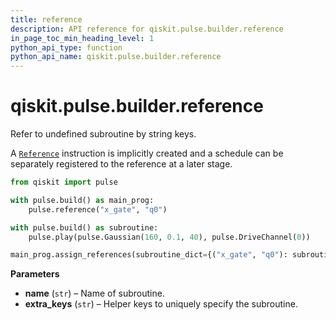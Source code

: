 ```yaml
---
title: reference
description: API reference for qiskit.pulse.builder.reference
in_page_toc_min_heading_level: 1
python_api_type: function
python_api_name: qiskit.pulse.builder.reference
---
```


<span id="qiskit-pulse-builder-reference" />

# qiskit.pulse.builder.reference

<Function id="qiskit.pulse.builder.reference" isDedicatedPage={true} github="https://github.com/qiskit/qiskit/tree/stable/0.23/qiskit/pulse/builder.py" signature="reference(name, *extra_keys)">
  Refer to undefined subroutine by string keys.

  A [`Reference`](qiskit.pulse.instructions.Reference "qiskit.pulse.instructions.Reference") instruction is implicitly created and a schedule can be separately registered to the reference at a later stage.

  ```python
  from qiskit import pulse

  with pulse.build() as main_prog:
      pulse.reference("x_gate", "q0")

  with pulse.build() as subroutine:
      pulse.play(pulse.Gaussian(160, 0.1, 40), pulse.DriveChannel(0))

  main_prog.assign_references(subroutine_dict={("x_gate", "q0"): subroutine})
  ```

  **Parameters**

  *   **name** (`str`) – Name of subroutine.
  *   **extra\_keys** (`str`) – Helper keys to uniquely specify the subroutine.
</Function>

